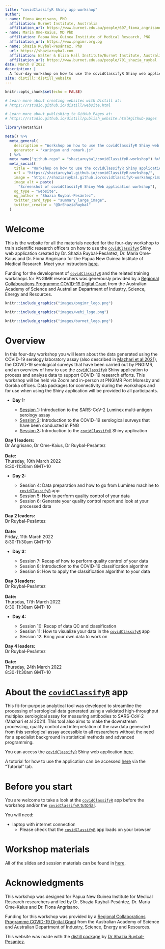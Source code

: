 ```yaml
---
title: "covidClassifyR Shiny app workshop"
author: 
- name: Fiona Angrisano, PhD
  affiliation: Burnet Institute, Australia
  affiliation_url: https://www.burnet.edu.au/people/697_fiona_angrisano
- name: Maria Ome-Kaius, MD PhD
  affiliation: Papua New Guinea Institute of Medical Research, PNG
  affiliation_url: https://www.pngimr.org.pg
- name: Shazia Ruybal-Pesántez, PhD
  url: https://shaziaruybal.com
  affiliation: Walter & Eliza Hall Institute/Burnet Institute, Australia
  affiliation_url: https://www.burnet.edu.au/people/701_shazia_ruybal
date: March 8 2022
description: |
  A four-day workshop on how to use the covidClassifyR Shiny web application, designed for Papua New Guinea Institute of Medical Research researchers
site: distill::distill_website
---
```


```r
knitr::opts_chunk$set(echo = FALSE)

# Learn more about creating websites with Distill at:
# https://rstudio.github.io/distill/website.html

# Learn more about publishing to GitHub Pages at:
# https://rstudio.github.io/distill/publish_website.html#github-pages

library(metathis)
```

```r
meta() %>%
  meta_general(
    description = "Workshop on how to use the covidClassifyR Shiny web application for PNGIMR researchers",
    generator = "xaringan and remark.js"
  ) %>% 
  meta_name("github-repo" = "shaziaruybal/covidClassifyR-workshop") %>% 
  meta_social(
    title = "Workshop on how to use the covidClassifyR Shiny application",
    url = "https://shaziaruybal.github.io/covidClassifyR-workshop/",
    image = "https://shaziaruybal.github.io/covidClassifyR-workshop/images/app_screenshot.png",
    image_alt = paste(
      "Screenshot of covidClassifyR Shiny Web application workshop"),
    og_type = "website",
    og_author = "Shazia Ruybal-Pesántez",
    twitter_card_type = "summary_large_image",
    twitter_creator = "@DrShaziaRuybal"
  )
```

# Welcome
This is the website for all the materials needed for the four-day workshop to train scientific research officers on how to use the [`covidClassifyR`](https://shaziaruybal.shinyapps.io/covidclassifyr) Shiny web application created by Dr. Shazia Ruybal-Pesántez, Dr. Maria Ome-Kaius and Dr. Fiona Angrisano for the Papua New Guinea Institute of Medical Research. Meet your instructors [here](instructors.html).

Funding for the development of [`covidClassifyR`](https://shaziaruybal.shinyapps.io/covidclassifyr) and the related training workshops for PNGIMR researchers was generously provided by a [Regional Collaborations Programme COVID-19 Digital Grant](https://www.science.org.au/news-and-events/news-and-media-releases/regional-research-set-get-digital-boost) from the Australian Academy of Science and Australian Department of Industry, Science, Energy and Resources.

<aside>
```r
knitr::include_graphics("images/pngimr_logo.png")
```

```r
knitr::include_graphics("images/wehi_logo.png")
```

```r
knitr::include_graphics("images/burnet_logo.png")
```
</aside>

# Overview
In this four-day workshop you will learn about the data generated using the COVID-19 serology laboratory assay (also described in [Mazhari et al 2021](https://doi.org/10.3390/mps4040072)), the COVID-19 serological surveys that have been carried out by PNGIMR, and an overview of how to use the [`covidClassifyR`](https://shaziaruybal.shinyapps.io/covidclassifyr) Shiny application to process and analyse data to support COVID-19 research efforts. This workshop will be held via Zoom and in-person at PNGIMR Port Moresby and Goroka offices. Data packages for connectivity during the workshops and for use when using the Shiny application will be provided to all participants. 

- **Day 1:** 

  - [Session 1](sessions/2022-03-10-session1/index.html): Introduction to the SARS-CoV-2 Luminex multi-antigen serology assay
  - [Session 2](sessions/2022-03-10-session2/index.html): Introduction to the COVID-19 serological surveys that have been conducted in PNG
  - [Session 3](sessions/2022-03-10-session3/index.html): Introduction to the [`covidClassifyR`](https://shaziaruybal.shinyapps.io/covidclassifyr) Shiny application
  
<aside>
**Day 1 leaders:** <br/> Dr Angrisano, Dr Ome-Kaius, Dr Ruybal-Pesántez <br/><br/>
**Date:** <br/> Thursday, 10th March 2022 <br/> 8:30-11:30am GMT+10
</aside>

- **Day 2:** 

  - Session 4: Data preparation and how to go from Luminex machine to [`covidClassifyR`](https://shaziaruybal.shinyapps.io/covidclassifyr) app
  - Session 5: How to perform quality control of your data 
  - Session 6: Generate your quality control report and look at your processed data
  
<aside>
**Day 2 leaders:** <br/> Dr Ruybal-Pesántez <br/><br/>
**Date:** <br/> Friday, 11th March 2022 <br/> 8:30-11:30am GMT+10
</aside>

- **Day 3:** 

  - Session 7: Recap of how to perform quality control of your data 
  - Session 8: Introduction to the COVID-19 classification algorithm
  - Session 9: How to apply the classification algorithm to your data
  
<aside>
**Day 3 leaders:** <br/> Dr Ruybal-Pesántez <br/><br/>
**Date:** <br/> Thursday, 17th March 2022 <br/> 8:30-11:30am GMT+10
</aside>

- **Day 4:** 

  - Session 10: Recap of data QC and classification
  - Session 11: How to visualize your data in the [`covidClassifyR`](https://shaziaruybal.shinyapps.io/covidclassifyr) app
  - Session 12: Bring your own data to work on
  
<aside>
**Day 4 leaders:** <br/> Dr Ruybal-Pesántez <br/><br/>
**Date:** <br/> Thursday, 24th March 2022 <br/> 8:30-11:30am GMT+10
</aside>

# About the [`covidClassifyR`](https://shaziaruybal.shinyapps.io/covidclassifyr) app
This fit-for-purpose analytical tool was developed to streamline the processing of serological data generated using a validated high-throughput multiplex serological assay for measuring antibodies to SARS-CoV-2 (Mazhari et al 2021). This tool also aims to make the downstream processing, quality control and interpretation of the raw data generated from this serological assay accessible to all researchers without the need for a specialist background in statistical methods and advanced programming. 

You can access the [`covidClassifyR`](https://shaziaruybal.shinyapps.io/covidclassifyr) Shiny web application [here](https://shaziaruybal.shinyapps.io/covidclassifyr).

A tutorial for how to use the application can be accessed [here](https://shaziaruybal.shinyapps.io/covidclassifyr) via the "Tutorial" tab.

# Before you start
You are welcome to take a look at the [`covidClassifyR`](https://shaziaruybal.shinyapps.io/covidclassifyr) app before the workshop and/or the [`covidClassifyR` tutorial](https://shaziaruybal.shinyapps.io/covidclassifyr).

You will need:

- laptop with internet connection
  - Please check that the [`covidClassifyR`](https://shaziaruybal.shinyapps.io/covidclassifyr) app loads on your browser

# Workshop materials
All of the slides and session materials can be found in [here](materials.html). 

# Acknowledgments {.appendix}

This workshop was designed for Papua New Guinea Institute for Medical Research researchers and led by Dr. Shazia Ruybal-Pesántez, Dr. Maria Ome-Kaius and Dr. Fiona Angrisano. 

Funding for this workshop was provided by a [Regional Collaborations Programme COVID-19 Digital Grant](https://www.science.org.au/news-and-events/news-and-media-releases/regional-research-set-get-digital-boost) from the Australian Academy of Science and Australian Department of Industry, Science, Energy and Resources. 

This website was made with the [distill package](https://rstudio.github.io/distill/) by [Dr Shazia Ruybal-Pesántez](https://shaziaruybal.com).
